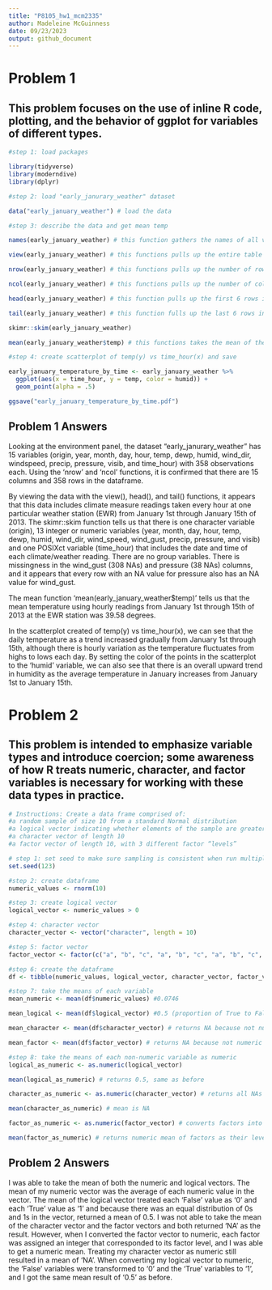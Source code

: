 ```yaml
---
title: "P8105_hw1_mcm2335"
author: Madeleine McGuinness
date: 09/23/2023
output: github_document
---
```


# Problem 1
## This problem focuses on the use of inline R code, plotting, and the behavior of ggplot for variables of different types.

```r
#step 1: load packages

library(tidyverse)
library(moderndive)
library(dplyr)

#step 2: load "early_janurary_weather" dataset

data("early_january_weather") # load the data

#step 3: describe the data and get mean temp

names(early_january_weather) # this function gathers the names of all variables in the dataframe

view(early_january_weather) # this functions pulls up the entire table in another tab

nrow(early_january_weather) # this functions pulls up the number of rows in the dataframe

ncol(early_january_weather) # this functions pulls up the number of columns in the dataframe

head(early_january_weather) # this function pulls up the first 6 rows in the table

tail(early_january_weather) # this function fulls up the last 6 rows in the table

skimr::skim(early_january_weather)

mean(early_january_weather$temp) # this functions takes the mean of the temperature variable

#step 4: create scatterplot of temp(y) vs time_hour(x) and save

early_january_temperature_by_time <- early_january_weather %>% 
  ggplot(aes(x = time_hour, y = temp, color = humid)) + 
  geom_point(alpha = .5)

ggsave("early_january_temperature_by_time.pdf")

```

## Problem 1 Answers 

Looking at the environment panel, the dataset "early_janurary_weather" has 15 variables (origin, year, month, day, hour, temp, dewp, humid, wind_dir, windspeed, precip, pressure, visib, and time_hour) with 358 observations each. Using the 'nrow' and 'ncol' functions, it is confirmed that there are 15 columns and 358 rows in the dataframe.

By viewing the data with the view(), head(), and tail() functions, it appears that this data includes climate measure readings taken every hour at one particular weather station (EWR) from January 1st through January 15th of 2013. The skimr::skim function tells us that there is one character variable (origin), 13 integer or numeric variables (year, month, day, hour, temp, dewp, humid, wind_dir, wind_speed, wind_gust, precip, pressure, and visib) and one POSIXct variable (time_hour) that includes the date and time of each climate/weather reading. There are no group variables. There is missingness in the wind_gust (308 NAs) and pressure (38 NAs) columns, and it appears that every row with an NA value for pressure also has an NA value for wind_gust. 

The mean function 'mean(early_january_weather$temp)' tells us that the mean temperature using hourly readings from January 1st through 15th of 2013 at the EWR station was 39.58 degrees.

In the scatterplot created of temp(y) vs time_hour(x), we can see that the daily temperature as a trend increased gradually from January 1st through 15th, although there is hourly variation as the temperature fluctuates from highs to lows each day. By setting the color of the points in the scatterplot to the 'humid' variable, we can also see that there is an overall upward trend in humidity as the average temperature in January increases from January 1st to January 15th.

# Problem 2
## This problem is intended to emphasize variable types and introduce coercion; some awareness of how R treats numeric, character, and factor variables is necessary for working with these data types in practice.

```r
# Instructions: Create a data frame comprised of:
#a random sample of size 10 from a standard Normal distribution
#a logical vector indicating whether elements of the sample are greater than 0
#a character vector of length 10
#a factor vector of length 10, with 3 different factor “levels”

# step 1: set seed to make sure sampling is consistent when run multiple times
set.seed(123)

#step 2: create dataframe
numeric_values <- rnorm(10)

#step 3: create logical vector
logical_vector <- numeric_values > 0

#step 4: character vector
character_vector <- vector("character", length = 10)

#step 5: factor vector
factor_vector <- factor(c("a", "b", "c", "a", "b", "c", "a", "b", "c", "a"))

#step 6: create the dataframe
df <- tibble(numeric_values, logical_vector, character_vector, factor_vector)

#step 7: take the means of each variable
mean_numeric <- mean(df$numeric_values) #0.0746

mean_logical <- mean(df$logical_vector) #0.5 (proportion of True to False)

mean_character <- mean(df$character_vector) # returns NA because not numeric or logical

mean_factor <- mean(df$factor_vector) # returns NA because not numeric or logical
```

```r
#step 8: take the means of each non-numeric variable as numeric
logical_as_numeric <- as.numeric(logical_vector)

mean(logical_as_numeric) # returns 0.5, same as before

character_as_numeric <- as.numeric(character_vector) # returns all NAs

mean(character_as_numeric) # mean is NA

factor_as_numeric <- as.numeric(factor_vector) # converts factors into their levels

mean(factor_as_numeric) # returns numeric mean of factors as their levels, 1.9
```

## Problem 2 Answers

I was able to take the mean of both the numeric and logical vectors. The mean of my numeric vector was the average of each numeric value in the vector. The mean of the logical vector treated each 'False' value as '0' and each 'True' value as '1' and because there was an equal distribution of 0s and 1s in the vector, returned a mean of 0.5. I was not able to take the mean of the character vector and the factor vectors and both returned 'NA' as the result. However, when I converted the factor vector to numeric, each factor was assigned an integer that corresponded to its factor level, and I was able to get a numeric mean. Treating my character vector as numeric still resulted in a mean of 'NA'. When converting my logical vector to numeric, the 'False' variables were transformed to '0' and the 'True' variables to '1', and I got the same mean result of '0.5' as before.